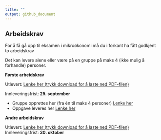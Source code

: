 ```yaml
---
title: ""
output: github_document
---
```


## Arbeidskrav 

For å få gå opp til eksamen i mikroøkonomi må du i forkant ha fått godkjent to arbeidskrav

Det kan levere alene eller være på en gruppe på maks 4 (ikke mulig å forhandle) personer.

**Første arbeidskrav**

Utlevert: [Lenke her (trykk download for å laste ned PDF-filen)](https://github.com/joernih/BOEA203Mikrooekonomi/blob/main/inst/arbeidskrav/Arbeidskrav%201.pdf)
<br>

Innleveringsfrist: **25. september** 
 
- Gruppe opprettes her (fra én til maks 4 personer) [Lenke her](https://hvl.instructure.com/courses/23179/groups)
- Oppgave leveres her [Lenke her](https://hvl.instructure.com/courses/23179/assignments/58706)

**Andre arbeidskrav**

Utlevert: [Lenke her (trykk download for å laste ned PDF-filen)](https://github.com/joernih/BOEA203Mikrooekonomi/blob/main/inst/arbeidskrav/Arbeidskrav%202.pdf)
<br>
Innleveringsfrist: **30. oktober**

